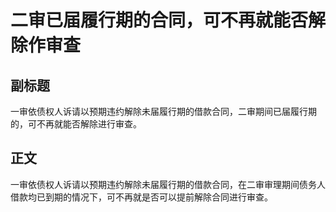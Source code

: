 # 二审已届履行期的合同，可不再就能否解除作审查
## 副标题
一审依债权人诉请以预期违约解除未届履行期的借款合同，二审期间已届履行期的，可不再就能否解除进行审查。
## 正文
一审依债权人诉请以预期违约解除未届履行期的借款合同，在二审审理期间债务人借款均已到期的情况下，可不再就是否可以提前解除合同进行审查。